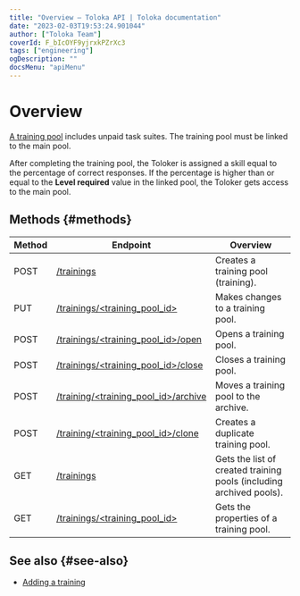 ```yaml
---
title: "Overview — Toloka API | Toloka documentation"
date: "2023-02-03T19:53:24.901044"
author: ["Toloka Team"]
coverId: F_bIcOYF9yjrxkPZrXc3
tags: ["engineering"]
ogDescription: ""
docsMenu: "apiMenu"
---
```


# Overview

[A training pool](/docs-new/glossary#training-task) includes unpaid task suites. The training pool must be linked to the main pool.

After completing the training pool, the Toloker is assigned a skill equal to the percentage of correct responses. If the percentage is higher than or equal to the **Level required** value in the linked pool, the Toloker gets access to the main pool.

## Methods {#methods}

Method | Endpoint | Overview
----- | ----- | -----
POST | [/trainings](/docs-new/api/create-training) | Creates a training pool (training).
PUT | [/trainings/<training_pool_id>](/docs-new/api/edit-training) | Makes changes to a training pool.
POST | [/trainings/<training_pool_id>/open](/docs-new/api/open-training) | Opens a training pool.
POST | [/trainings/<training_pool_id>/close](/docs-new/api/close-training) | Closes a training pool.
POST | [/training/<training_pool_id>/archive](/docs-new/api/archive-training) | Moves a training pool to the archive.
POST | [/training/<training_pool_id>/clone](/docs-new/api/clone-training) | Creates a duplicate training pool.
GET | [/trainings](/docs-new/api/get-training-list) | Gets the list of created training pools (including archived pools).
GET | [/trainings/<training_pool_id>](/docs-new/api/get-training) | Gets the properties of a training pool.

## See also {#see-also}

- [Adding a training](/docs-new/guide/train)
